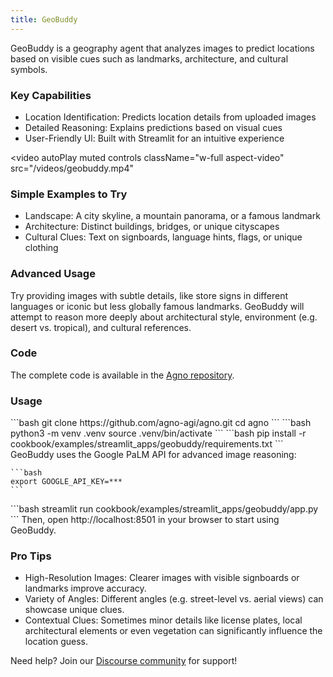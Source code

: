 ```yaml
---
title: GeoBuddy
---
```


GeoBuddy is a geography agent that analyzes images to predict locations based on visible cues such as landmarks, architecture, and cultural symbols.

### Key Capabilities
- Location Identification: Predicts location details from uploaded images
- Detailed Reasoning: Explains predictions based on visual cues
- User-Friendly Ul: Built with Streamlit for an intuitive experience

<video
  autoPlay
  muted
  controls
  className="w-full aspect-video"
  src="/videos/geobuddy.mp4"
></video>

### Simple Examples to Try
- Landscape: A city skyline, a mountain panorama, or a famous landmark
- Architecture: Distinct buildings, bridges, or unique cityscapes
- Cultural Clues: Text on signboards, language hints, flags, or unique clothing

### Advanced Usage
Try providing images with subtle details, like store signs in different languages or iconic but less globally famous landmarks. GeoBuddy will attempt to reason more deeply about architectural style, environment (e.g. desert vs. tropical), and cultural references.


### Code
The complete code is available in the [Agno repository](https://github.com/agno-agi/agno).


### Usage
<Steps>
  <Step title="Clone the repository">
    ```bash
    git clone https://github.com/agno-agi/agno.git
    cd agno
    ```
  </Step>

  <Step title="Create a Virtual Environment">
    ```bash
    python3 -m venv .venv
    source .venv/bin/activate
    ```
  </Step>

  <Step title="Install Dependencies">
    ```bash
    pip install -r cookbook/examples/streamlit_apps/geobuddy/requirements.txt
    ```
  </Step>

  <Step title="Set up API Key">
    GeoBuddy uses the Google PaLM API for advanced image reasoning:

    ```bash
    export GOOGLE_API_KEY=***
    ```
  </Step>

  <Step title="Launch the App">
    ```bash
    streamlit run cookbook/examples/streamlit_apps/geobuddy/app.py
    ```
  </Step>

  <Step title="Open the App">
    Then, open http://localhost:8501 in your browser to start using GeoBuddy.
  </Step>
</Steps>


### Pro Tips
- High-Resolution Images: Clearer images with visible signboards or landmarks improve accuracy.
- Variety of Angles: Different angles (e.g. street-level vs. aerial views) can showcase unique clues.
- Contextual Clues: Sometimes minor details like license plates, local architectural elements or even vegetation can significantly influence the location guess.


Need help? Join our [Discourse community](https://community.agno.com) for support!
